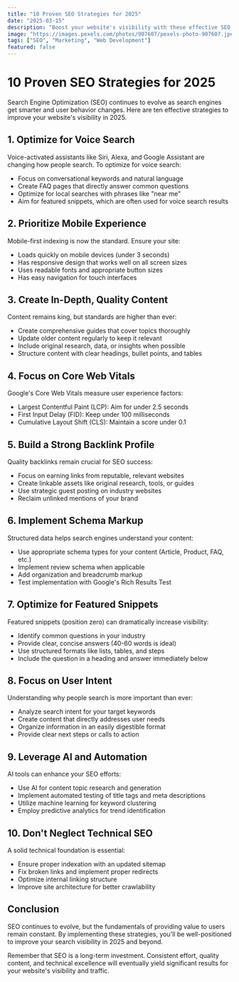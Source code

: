 ```yaml
---
title: "10 Proven SEO Strategies for 2025"
date: "2025-03-15"
description: "Boost your website's visibility with these effective SEO techniques"
image: "https://images.pexels.com/photos/907607/pexels-photo-907607.jpeg"
tags: ["SEO", "Marketing", "Web Development"]
featured: false
---
```


# 10 Proven SEO Strategies for 2025

Search Engine Optimization (SEO) continues to evolve as search engines get smarter and user behavior changes. Here are ten effective strategies to improve your website's visibility in 2025.

## 1. Optimize for Voice Search

Voice-activated assistants like Siri, Alexa, and Google Assistant are changing how people search. To optimize for voice search:

- Focus on conversational keywords and natural language
- Create FAQ pages that directly answer common questions
- Optimize for local searches with phrases like "near me"
- Aim for featured snippets, which are often used for voice search results

## 2. Prioritize Mobile Experience

Mobile-first indexing is now the standard. Ensure your site:

- Loads quickly on mobile devices (under 3 seconds)
- Has responsive design that works well on all screen sizes
- Uses readable fonts and appropriate button sizes
- Has easy navigation for touch interfaces

## 3. Create In-Depth, Quality Content

Content remains king, but standards are higher than ever:

- Create comprehensive guides that cover topics thoroughly
- Update older content regularly to keep it relevant
- Include original research, data, or insights when possible
- Structure content with clear headings, bullet points, and tables

## 4. Focus on Core Web Vitals

Google's Core Web Vitals measure user experience factors:

- Largest Contentful Paint (LCP): Aim for under 2.5 seconds
- First Input Delay (FID): Keep under 100 milliseconds
- Cumulative Layout Shift (CLS): Maintain a score under 0.1

## 5. Build a Strong Backlink Profile

Quality backlinks remain crucial for SEO success:

- Focus on earning links from reputable, relevant websites
- Create linkable assets like original research, tools, or guides
- Use strategic guest posting on industry websites
- Reclaim unlinked mentions of your brand

## 6. Implement Schema Markup

Structured data helps search engines understand your content:

- Use appropriate schema types for your content (Article, Product, FAQ, etc.)
- Implement review schema when applicable
- Add organization and breadcrumb markup
- Test implementation with Google's Rich Results Test

## 7. Optimize for Featured Snippets

Featured snippets (position zero) can dramatically increase visibility:

- Identify common questions in your industry
- Provide clear, concise answers (40-60 words is ideal)
- Use structured formats like lists, tables, and steps
- Include the question in a heading and answer immediately below

## 8. Focus on User Intent

Understanding why people search is more important than ever:

- Analyze search intent for your target keywords
- Create content that directly addresses user needs
- Organize information in an easily digestible format
- Provide clear next steps or calls to action

## 9. Leverage AI and Automation

AI tools can enhance your SEO efforts:

- Use AI for content topic research and generation
- Implement automated testing of title tags and meta descriptions
- Utilize machine learning for keyword clustering
- Employ predictive analytics for trend identification

## 10. Don't Neglect Technical SEO

A solid technical foundation is essential:

- Ensure proper indexation with an updated sitemap
- Fix broken links and implement proper redirects
- Optimize internal linking structure
- Improve site architecture for better crawlability

## Conclusion

SEO continues to evolve, but the fundamentals of providing value to users remain constant. By implementing these strategies, you'll be well-positioned to improve your search visibility in 2025 and beyond.

Remember that SEO is a long-term investment. Consistent effort, quality content, and technical excellence will eventually yield significant results for your website's visibility and traffic.